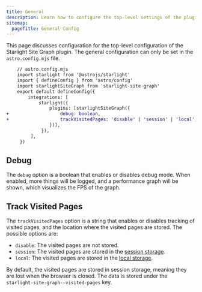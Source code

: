 ```yaml
---
title: General
description: Learn how to configure the top-level settings of the plugin.
sitemap:
  pageTitle: General Config
---
```


This page discusses configuration for the top-level configuration of the Starlight Site Graph plugin.
The general configuration can only be set in the `astro.config.mjs` file.

```diff lang="js"
	// astro.config.mjs
	import starlight from '@astrojs/starlight'
	import { defineConfig } from 'astro/config'
	import starlightSiteGraph from 'starlight-site-graph'
	export default defineConfig({
		integrations: [
			starlight({
				plugins: [starlightSiteGraph({
+					debug: boolean,
+					trackVisitedPages: 'disable' | 'session' | 'local',
				})],
			 }),
		 ],
	 })
```

## Debug

The `debug` option is a boolean that enables or disables debug mode. When enabled, more things will be logged,
and a performance graph will be shown, which visualizes the FPS of the graph.


## Track Visited Pages

The `trackVisitedPages` option is a string that enables or disables tracking of visited pages, and the
location where the visited pages are stored. The possible options are:

- `disable`: The visited pages are not stored.
- `session`: The visited pages are stored in the [session storage](https://developer.mozilla.org/en-US/docs/Web/API/Window/sessionStorage).
- `local`: The visited pages are stored in the [local storage](https://developer.mozilla.org/en-US/docs/Web/API/Window/localStorage).

By default, the visited pages are stored in session storage, meaning they are lost when the browser is closed.
The data is stored under the `starlight-site-graph--visited-pages` key.
